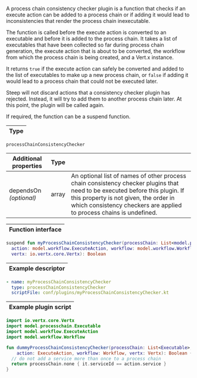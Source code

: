 
A process chain consistency checker plugin is a function that checks if
an <DocsLink href="#execute-actions">execute action</DocsLink> can be added
to a <DocsLink href="#process-chains">process chain</DocsLink> or if adding
it would lead to inconsistencies that render the process chain inexecutable.

The function is called before the execute action is converted to an
<DocsLink href="#executables">executable</DocsLink> and before it is added
to the process chain. It takes a list of executables that have been collected
so far during process chain generation, the execute action that is about to be
converted, the <DocsLink href="#workflows">workflow</DocsLink> from which
the process chain is being created, and a Vert.x instance.

It returns `true` if the execute action can safely be converted and added to
the list of executables to make up a new process chain, or `false` if adding
it would lead to a process chain that could not be executed later.

Steep will not discard actions that a consistency checker plugin has rejected.
Instead, it will try to add them to another process chain later. At this point,
the plugin will be called again.

If required, the function can be a suspend function.

| Type |
| ---- |

`processChainConsistencyChecker`

| Additional properties       | Type  | |
| --------------------------- | ----- | ----------------
| dependsOn<br />*(optional)* | array | An optional list of names of other process chain consistency checker plugins that need to be executed before this plugin. If this property is not given, the order in which consistency checkers are applied to process chains is undefined.

| Function interface |
| ------------------ |

```kotlin
suspend fun myProcessChainConsistencyChecker(processChain: List<model.processchain.Executable>,
  action: model.workflow.ExecuteAction, workflow: model.workflow.Workflow,
  vertx: io.vertx.core.Vertx): Boolean
```

| Example descriptor |
| ------------------ |

```yaml
- name: myProcessChainConsistencyChecker
  type: processChainConsistencyChecker
  scriptFile: conf/plugins/myProcessChainConsistencyChecker.kt
```

| Example plugin script |
| --------------------- |

```kotlin
import io.vertx.core.Vertx
import model.processchain.Executable
import model.workflow.ExecuteAction
import model.workflow.Workflow

fun dummyProcessChainConsistencyChecker(processChain: List<Executable>,
    action: ExecuteAction, workflow: Workflow, vertx: Vertx): Boolean {
  // do not add a service more than once to a process chain
  return processChain.none { it.serviceId == action.service }
}
```
